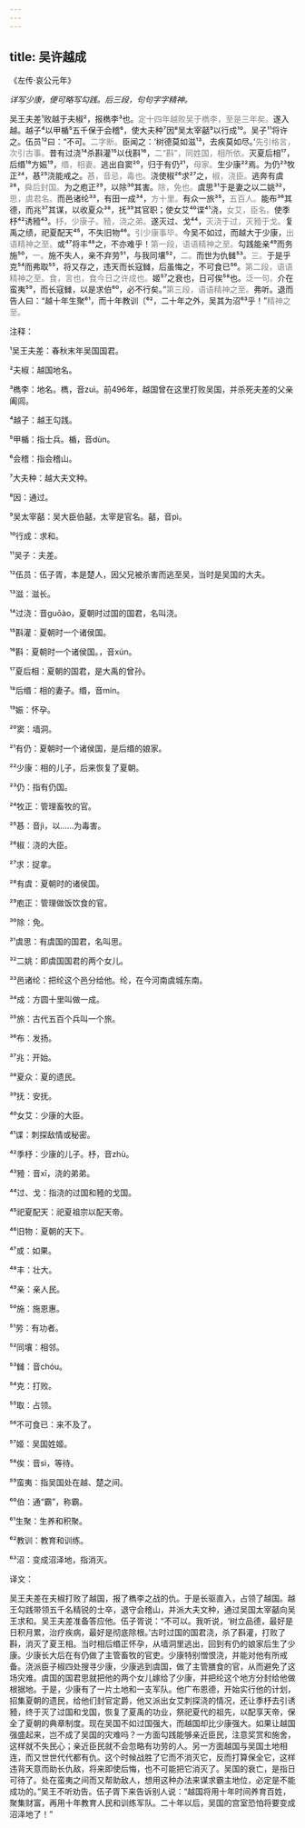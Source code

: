 ```yaml
---
---
---
```

title: 吴许越成
---




《左传·哀公元年》





*详写少康，便可略写勾践。后三段，句句字字精神。*





吴王夫差¹败越于夫椒²，报檇李³也。<font color=gray font-size=0.8rem>定十四年越败吴于檇李，至是三年矣。</font>遂入越。越子⁴以甲楯⁵五千保于会稽⁶，使大夫种⁷因⁸吴太宰嚭⁹以行成¹⁰。吴子¹¹将许之。伍员¹²曰：“不可。<font color=gray font-size=0.8rem>二字断。</font>臣闻之：‘树德莫如滋¹³，去疾莫如尽。’<font color=gray font-size=0.8rem>先引格言，次引古事。</font>昔有过浇¹⁴杀斟灌¹⁵以伐斟¹⁶，<font color=gray font-size=0.8rem>二“斟”，同姓国，相所依。</font>灭夏后相¹⁷，后缗¹⁸方娠¹⁹，<font color=gray font-size=0.8rem>缗，相妻。</font>逃出自窦²⁰，归于有仍²¹，<font color=gray font-size=0.8rem>母家。</font>生少康²²焉。为仍²³牧正²⁴，惎²⁵浇能戒之。<font color=gray font-size=0.8rem>惎，音忌，毒也。</font>浇使椒²⁶求²⁷之，<font color=gray font-size=0.8rem>椒，浇臣。</font>逃奔有虞²⁸，<font color=gray font-size=0.8rem>舜后封国。</font>为之庖正²⁹，以除³⁰其害。<font color=gray font-size=0.8rem>除，免也。</font>虞思³¹于是妻之以二姚³²，<font color=gray font-size=0.8rem>思，虞君名。</font>而邑诸纶³³，有田一成³⁴，<font color=gray font-size=0.8rem>方十里。</font>有众一旅³⁵，<font color=gray font-size=0.8rem>五百人。</font>能布³⁶其德，而兆³⁷其谋，以收夏众³⁸，抚³⁹其官职；使女艾⁴⁰谍⁴¹浇，<font color=gray font-size=0.8rem>女艾，臣名。</font>使季杼⁴²诱豷⁴³。<font color=gray font-size=0.8rem>杼，少康子。豷，浇之弟。</font>遂灭过、戈⁴⁴，<font color=gray font-size=0.8rem>灭浇于过，灭豷于戈。</font>复禹之绩，祀夏配天⁴⁵，不失旧物⁴⁶。<font color=gray font-size=0.8rem>引少康事毕。</font>今吴不如过，而越大于少康，<font color=gray font-size=0.8rem>出语精神之至。</font>或⁴⁷将丰⁴⁸之，不亦难乎！<font color=gray font-size=0.8rem>第一段，语语精神之至。</font>勾践能亲⁴⁹而务施⁵⁰，<font color=gray font-size=0.8rem>一。</font>施不失人，亲不弃劳⁵¹，与我同壤⁵²，<font color=gray font-size=0.8rem>二。</font>而世为仇雠⁵³。<font color=gray font-size=0.8rem>三。</font>于是乎克⁵⁴而弗取⁵⁵，将又存之，违天而长寇雠，后虽悔之，不可食已⁵⁶。<font color=gray font-size=0.8rem>第二段，语语精神之至。食，言也，食今日之许成也。</font>姬⁵⁷之衰也，日可俟⁵⁸也。<font color=gray font-size=0.8rem>泛一句。</font>介在蛮夷⁵⁹，而长寇雠，以是求伯⁶⁰，必不行矣。”<font color=gray font-size=0.8rem>第三段，语语精神之至。</font>弗听。退而告人曰：“越十年生聚⁶¹，而十年教训〔⁶²，二十年之外，吴其为沼⁶³乎！”<font color=gray font-size=0.8rem>精神之至。</font>

注释：

¹吴王夫差：春秋末年吴国国君。

²夫椒：越国地名。

³檇李：地名。檇，音zuì。前496年，越国曾在这里打败吴国，并杀死夫差的父亲阖闾。

⁴越子：越王勾践。

⁵甲楯：指士兵。楯，音dùn。

⁶会稽：指会稽山。

⁷大夫种：越大夫文种。

⁸因：通过。

⁹吴太宰嚭：吴大臣伯嚭，太宰是官名。嚭，音pì。

¹⁰行成：求和。

¹¹吴子：夫差。

¹²伍员：伍子胥，本是楚人，因父兄被杀害而逃至吴，当时是吴国的大夫。

¹³滋：滋长。

¹⁴过浇：音guōào，夏朝时过国的国君，名叫浇。

¹⁵斟灌：夏朝时一个诸侯国。

¹⁶斟：夏朝时一个诸侯国。，音xún。

¹⁷夏后相：夏朝的国君，是大禹的曾孙。

¹⁸后缗：相的妻子。缗，音mín。

¹⁹娠：怀孕。

²⁰窦：墙洞。

²¹有仍：夏朝时一个诸侯国，是后缗的娘家。

²²少康：相的儿子，后来恢复了夏朝。

²³仍：指有仍国。

²⁴牧正：管理畜牧的官。

²⁵惎：音jì，以……为毒害。

²⁶椒：浇的大臣。

²⁷求：捉拿。

²⁸有虞：夏朝时的诸侯国。

²⁹庖正：管理做饭饮食的官。

³⁰除：免。

³¹虞思：有虞国的国君，名叫思。

³²二姚：即虞国国君的两个女儿。

³³邑诸纶：把纶这个邑分给他。纶，在今河南虞城东南。

³⁴成：方圆十里叫做一成。

³⁵旅：古代五百个兵叫一个旅。

³⁶布：发扬。

³⁷兆：开始。

³⁸夏众：夏的遗民。

³⁹抚：安抚。

⁴⁰女艾：少康的大臣。

⁴¹谍：刺探敌情或秘密。

⁴²季杼：少康的儿子。杼，音zhù。

⁴³豷：音xī，浇的弟弟。

⁴⁴过、戈：指浇的过国和豷的戈国。

⁴⁵祀夏配天：祀夏祖宗以配天帝。

⁴⁶旧物：夏朝的天下。

⁴⁷或：如果。

⁴⁸丰：壮大。

⁴⁹亲：亲人民。

⁵⁰施：施恩惠。

⁵¹劳：有功者。

⁵²同壤：相邻。

⁵³雠：音chóu。

⁵⁴克：打败。

⁵⁵取：占领。

⁵⁶不可食已：来不及了。

⁵⁷姬：吴国姓姬。

⁵⁸俟：音sì，等待。

⁵⁹蛮夷：指吴国处在越、楚之间。

⁶⁰伯：通“霸”，称霸。

⁶¹生聚：生养和积聚。

⁶²教训：教育和训练。

⁶³沼：变成沼泽地，指消灭。

译文：

吴王夫差在夫椒打败了越国，报了檇李之战的仇。于是长驱直入，占领了越国。越王勾践带领五千名精锐的士卒，退守会稽山，并派大夫文种，通过吴国太宰嚭向吴王求和。吴王夫差准备答应他。伍子胥说：“不可以。我听说，‘树立品德，最好是日积月累，治疗疾病，最好是彻底除根。’古时过国的国君浇，杀了斟灌，打败了斟，消灭了夏王相。当时相后缗正怀孕，从墙洞里逃出，回到有仍的娘家后生了少康。少康长大后在有仍做了主管畜牧的官吏。少康特别憎恨浇，并能对他有所戒备。浇派臣子椒四处搜寻少康，少康逃到虞国，做了主管膳食的官，从而避免了这场灾难。虞国的国君思就把他的两个女儿嫁给了少康，并把纶这个地方分封给他做根据地。于是，少康有了一片土地和一支军队。他广布恩德，开始实行他的计划，招集夏朝的遗民，给他们封官定爵，他又派出女艾刺探浇的情况，还让季杼去引诱豷，终于灭了过国和戈国，恢复了夏禹的功业，祭祀夏代的祖先，以配享天帝，保全了夏朝的典章制度。现在吴国不如过国强大，而越国却比少康强大。如果让越国强盛起来，岂不成了吴国的灾难吗？一方面勾践能够亲近臣民，注意奖赏和施舍，这样就不失民心；亲近臣民就不会忽略有功劳的人。另一方面越国与吴国土地相连，而又世世代代都有仇。这个时候战胜了它而不消灭它，反而打算保全它，这样违背天意而助长仇敌，将来即使后悔，也不可能把它消灭了。吴国的衰亡，是指日可待了。处在蛮夷之间而又帮助敌人，想用这种办法来谋求霸主地位，必定是不能成功的。”吴王不听劝告。伍子胥下来告诉别人说：“越国将用十年时间养育百姓，聚集财富，再用十年教育人民和训练军队。二十年以后，吴国的宫室恐怕将要变成沼泽地了！”